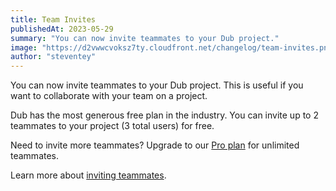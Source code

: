 ```yaml
---
title: Team Invites
publishedAt: 2023-05-29
summary: "You can now invite teammates to your Dub project."
image: "https://d2vwwcvoksz7ty.cloudfront.net/changelog/team-invites.png"
author: "steventey"
---
```


You can now invite teammates to your Dub project. This is useful if you want to collaborate with your team on a project.

Dub has the most generous free plan in the industry. You can invite up to 2 teammates to your project (3 total users) for free.

Need to invite more teammates? Upgrade to our [Pro plan](/pricing) for unlimited teammates.

Learn more about [inviting teammates](/help/article/how-to-invite-teammates).
